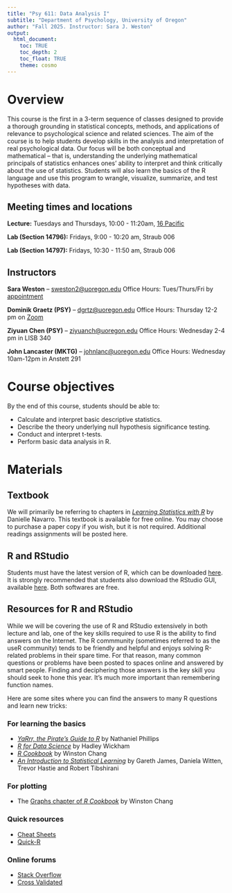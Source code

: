```yaml
---
title: "Psy 611: Data Analysis I"
subtitle: "Department of Psychology, University of Oregon"
author: "Fall 2025. Instructor: Sara J. Weston"
output: 
  html_document:
    toc: TRUE
    toc_depth: 2
    toc_float: TRUE
    theme: cosmo
---
```


# Overview

This course is the first in a 3-term sequence of classes designed to provide a
thorough grounding in statistical concepts, methods, and applications of relevance to psychological science and related sciences. The aim of the course is to help students develop skills in the analysis and interpretation of real psychological data. Our focus will be both conceptual and mathematical -- that is, understanding the underlying mathematical principals of statistics enhances ones' ability to interpret and think critically about the use of statistics. Students will also learn the basics of the R language and use this program to wrangle, visualize, summarize, and test hypotheses with data. 

## Meeting times and locations

**Lecture:** Tuesdays and Thursdays, 10:00 - 11:20am, [16 Pacific](https://map.uoregon.edu/0cc11f151) 

**Lab (Section 14796):** Fridays,
9:00 - 10:20 am, Straub 006 

**Lab (Section 14797):** Fridays, 10:30 - 11:50 am, Straub 006 


## Instructors

**Sara Weston** -- [sweston2@uoregon.edu](mailto:sweston2@uoregon.edu)
Office Hours: Tues/Thurs/Fri by [appointment](https://calendar.app.google/PcyS1MB4EPF2FJY3A)

**Dominik Graetz (PSY)** -- [dgrtz@uoregon.edu](mailto:dgrtz@uoregon.edu)
Office Hours: Thursday 12-2 pm on [Zoom](https://uoregon.zoom.us/j/5279897541)

**Ziyuan Chen (PSY)** -- [ziyuanch@uoregon.edu](mailto:ziyuanch@uoregon.edu)
Office Hours: Wednesday 2-4 pm in LISB 340

**John Lancaster (MKTG)** -- [johnlanc@uoregon.edu ](mailto:johnlanc@uoregon.edu )
Office Hours: Wednesday 10am-12pm in Anstett 291

# Course objectives

By the end of this course, students should be able to:

  * Calculate and interpret basic descriptive statistics.
  * Describe the theory underlying null hypothesis significance testing. 
  * Conduct and interpret t-tests.
  * Perform basic data analysis in R.

# Materials

## Textbook

We will primarily be referring to chapters in [_Learning Statistics with R_](https://learningstatisticswithr.com/) by Danielle Navarro. This textbook is available for free online. You may choose to purchase a paper copy if you wish, but it is not required. Additional readings assignments will be posted here. 

## R and RStudio

Students must have the latest version of R, which can be downloaded [here](https://ftp.osuosl.org/pub/cran/). It is strongly recommended that students also download the RStudio GUI, available [here](https://www.rstudio.com/products/rstudio/download/#download). Both softwares are free. 

## Resources for R and RStudio

While we will be covering the use of R and RStudio extensively in both lecture and lab, one of the key skills required to use R is the ability to find answers on the Internet. The R commmunity (sometimes referred to as the useR community) tends to be friendly and helpful and enjoys solving R-related problems in their spare time. For that reason, many common questions or problems have been posted to spaces online and answered by smart people. Finding and deciphering those answers is the key skill you should seek to hone this year. It's much more important than remembering function names. 

Here are some sites where you can find the answers to many R questions and learn new tricks:

### For learning the basics
 - [_YaRrr, the Pirate's Guide to R_](https://bookdown.org/ndphillips/YaRrr/) by Nathaniel Phillips
 - [_R for Data Science_](https://r4ds.had.co.nz/) by Hadley Wickham
 - [_R Cookbook_](http://www.cookbook-r.com/) by Winston Chang
 - [_An Introduction to Statistical Learning_](http://www-bcf.usc.edu/~gareth/ISL) by Gareth James, Daniela Witten, Trevor Hastie and Robert Tibshirani

### For plotting

  - The [Graphs chapter of _R Cookbook_](http://www.cookbook-r.com/Graphs/) by Winston Chang
  
### Quick resources

  - [Cheat Sheets](https://www.rstudio.com/resources/cheatsheets) 
  - [Quick-R](https://www.statmethods.net) 
  
### Online forums
  - [Stack Overflow](https://stackoverflow.com) \
  - [Cross Validated](https://stats.stackexchange.com)



